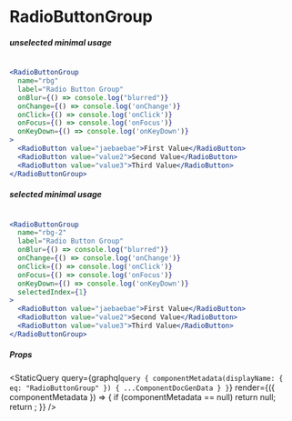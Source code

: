 
# RadioButtonGroup


##### unselected minimal usage

```jsx live=true

<RadioButtonGroup
  name="rbg"
  label="Radio Button Group"
  onBlur={() => console.log("blurred")}
  onChange={() => console.log('onChange')}
  onClick={() => console.log('onClick')}
  onFocus={() => console.log('onFocus')}
  onKeyDown={() => console.log('onKeyDown')}
>
  <RadioButton value="jaebaebae">First Value</RadioButton>
  <RadioButton value="value2">Second Value</RadioButton>
  <RadioButton value="value3">Third Value</RadioButton>
</RadioButtonGroup>
```


##### selected minimal usage

```jsx live=true

<RadioButtonGroup
  name="rbg-2"
  label="Radio Button Group"
  onBlur={() => console.log("blurred")}
  onChange={() => console.log('onChange')}
  onClick={() => console.log('onClick')}
  onFocus={() => console.log('onFocus')}
  onKeyDown={() => console.log('onKeyDown')}
  selectedIndex={1}
>
  <RadioButton value="jaebaebae">First Value</RadioButton>
  <RadioButton value="value2">Second Value</RadioButton>
  <RadioButton value="value3">Third Value</RadioButton>
</RadioButtonGroup>
```


##### Props

<StaticQuery
  query={graphql`query {
    componentMetadata(displayName: { eq: "RadioButtonGroup" }) { ...ComponentDocGenData }
  }`}
  render={({ componentMetadata }) => {
    if (componentMetadata == null) return null;
    return <PropsTable propMetaData={componentMetadata.props} />;
  }}
/>
